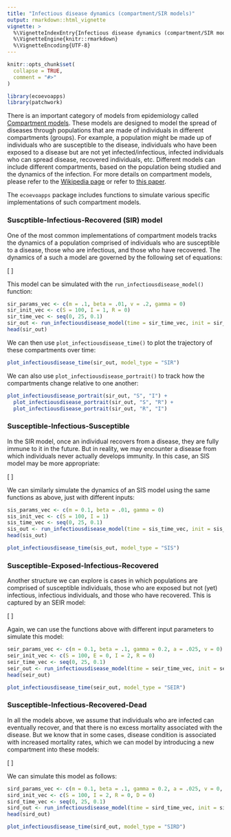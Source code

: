 ```yaml
---
title: "Infectious disease dynamics (compartment/SIR models)"
output: rmarkdown::html_vignette
vignette: >
  %\VignetteIndexEntry{Infectious disease dynamics (compartment/SIR models)}
  %\VignetteEngine{knitr::rmarkdown}
  %\VignetteEncoding{UTF-8}
---
```


```r
knitr::opts_chunk$set(
  collapse = TRUE,
  comment = "#>"
)
```

```r
library(ecoevoapps)
library(patchwork)
```


There is an important category of models from epidemiology called [Compartment models](https://en.wikipedia.org/wiki/Compartmental_models_in_epidemiology). These  models are designed to model the spread of diseases through populations that are made of individuals in different compartments (groups). For example, a population might be made up of individuals who are susceptible to the disease, individuals who have been exposed to a disease but are not yet infected/infectious, infected individuals who can spread disease, recovered individuals, etc. Different models can include different compartments, based on the population being studied and the dynamics of the infection. For more details on compartment models, please refer to the [Wikipedia page](https://en.wikipedia.org/wiki/Compartmental_models_in_epidemiology) or refer to [this paper](https://vtechworks.lib.vt.edu/bitstream/handle/10919/84993/ChildsIntroduction.pdf).


The `ecoevoapps` package includes functions to simulate various specific implementations of such compartment models. 

### Suscptible-Infectious-Recovered (SIR) model  
One of the most common implementations of compartment models tracks the dynamics of a population comprised of individuals who are susceptible to a disease, those who are infectious, and those who have recovered. The dynamics of a such a model are governed by the following set of equations: 

\[
\begin{align}
\frac{dS}{dt} &= m(S + I + R)(1 - v) - mS - \beta SI\\
\frac{dI}{dt} &= \beta SI - mI - \gamma I\\
\frac{dR}{dt} &= \gamma I - mR + mv(S + I + R)
\end{align}
\]

This model can be simulated with the `run_infectiousdisease_model()` function:

```r
sir_params_vec <- c(m = .1, beta = .01, v = .2, gamma = 0)
sir_init_vec <- c(S = 100, I = 1, R = 0)
sir_time_vec <- seq(0, 25, 0.1)
sir_out <- run_infectiousdisease_model(time = sir_time_vec, init = sir_init_vec, params = sir_params_vec, model_type = "SIR")
head(sir_out)
```

We can then use `plot_infectiousdisease_time()` to plot the trajectory of these compartments over time:

```r
plot_infectiousdisease_time(sir_out, model_type = "SIR")
```

We can also use `plot_infectiousdisease_portrait()` to track how the compartments change relative to one another:

```r
plot_infectiousdisease_portrait(sir_out, "S", "I") + 
  plot_infectiousdisease_portrait(sir_out, "S", "R") + 
  plot_infectiousdisease_portrait(sir_out, "R", "I")
```

### Susceptible-Infectious-Susceptible  

In the SIR model, once an individual recovers from a disease, they are fully immune to it in the future. But in reality, we may encounter a disease from which individuals never actually develops immunity. In this case, an SIS model may be more appropriate: 

\[
\begin{align}
\frac{dS}{dt} &= m(S + I) - mS - \beta SI + \gamma I\\
\frac{dI}{dt} &= \beta SI - mI - \gamma I\\
\end{align}
\]

We can similarly simulate the dynamics of an SIS model using the same functions as above, just with different inputs:

```r
sis_params_vec <- c(m = 0.1, beta = .01, gamma = 0)
sis_init_vec <- c(S = 100, I = 1)
sis_time_vec <- seq(0, 25, 0.1)
sis_out <- run_infectiousdisease_model(time = sis_time_vec, init = sis_init_vec, params = sis_params_vec, model_type = "SIS")
head(sis_out)

plot_infectiousdisease_time(sis_out, model_type = "SIS")

```

### Susceptible-Exposed-Infectious-Recovered  

Another structure we can explore is cases in which populations are comprised of susceptible individuals, those who are exposed but not (yet) infectious, infectious individuals, and those who have recovered. This is captured by an SEIR model:  

\[
\begin{align}
\frac{dS}{dt} &= m(S + E + I + R)(1 - v) - mS - \beta SI\\
\frac{dE}{dt} &= \beta SI - aE - mE\\
\frac{dI}{dt} &= aE - mI - \gamma I\\
\frac{dR}{dt} &= \gamma I - mR + mv(S + E + I + R)
\end{align}
\]

Again, we can use the functions above with different input parameters to simulate this model:

```r
seir_params_vec <- c(m = 0.1, beta = .1, gamma = 0.2, a = .025, v = 0)
seir_init_vec <- c(S = 100, E = 0, I = 2, R = 0)
seir_time_vec <- seq(0, 25, 0.1)
seir_out <- run_infectiousdisease_model(time = seir_time_vec, init = seir_init_vec, params = seir_params_vec, model_type = "SEIR")
head(seir_out)

plot_infectiousdisease_time(seir_out, model_type = "SEIR")
```

### Susceptible-Infectious-Recovered-Dead

In all the models above, we assume that individuals who are infected can eventually recover, and that there is no excess mortality associated with the disease. But we know that in some cases, disease condition is associated with increased mortality rates, which we can model by introducing a new compartment into these models:  

\[
\begin{align}
\frac{dS}{dt} &= m(S + I + R)(1 - v) - mS - \beta SI\\
\frac{dI}{dt} &= \beta SI - mI - \gamma I - \mu I\\
\frac{dR}{dt} &= \gamma I - mR + mv(S + I + R)\\
\frac{dD}{dt} &= \mu I\\
\end{align}
\]

We can simulate this model as follows:

```r
sird_params_vec <- c(m = 0.1, beta = .1, gamma = 0.2, a = .025, v = 0, mu = 0.05)
sird_init_vec <- c(S = 100, I = 2, R = 0, D = 0)
sird_time_vec <- seq(0, 25, 0.1)
sird_out <- run_infectiousdisease_model(time = sird_time_vec, init = sird_init_vec, params = sird_params_vec, model_type = "SIRD")
head(sird_out)

plot_infectiousdisease_time(sird_out, model_type = "SIRD")
```
